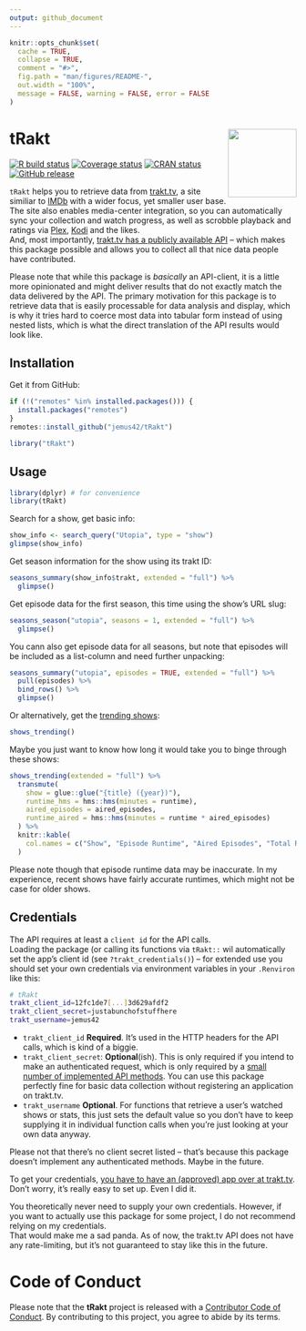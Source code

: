 ```yaml
---
output: github_document
---
```


<!-- README.md is generated from README.Rmd. Please edit that file -->

```r
knitr::opts_chunk$set(
  cache = TRUE,
  collapse = TRUE,
  comment = "#>",
  fig.path = "man/figures/README-",
  out.width = "100%",
  message = FALSE, warning = FALSE, error = FALSE
)
```

# tRakt <img src="https://jemus42.github.io/tRakt/reference/figures/logo.png" align="right" height="120"/>

<!-- badges: start -->
[![R build status](https://github.com/jemus42/tRakt/workflows/R-CMD-check/badge.svg)](https://github.com/jemus42/tRakt/actions) 
[![Coverage status](https://codecov.io/gh/jemus42/tRakt/branch/master/graph/badge.svg)](https://codecov.io/github/jemus42/tRakt?branch=master) 
[![CRAN status](https://www.r-pkg.org/badges/version/tRakt)](https://cran.r-project.org/package=tRakt)
[![GitHub release](https://img.shields.io/github/release/jemus42/tRakt.svg?logo=GitHub)](https://github.com/jemus42/tRakt/releases)
<!-- badges: end -->

`tRakt` helps you to retrieve data from [trakt.tv](https://trakt.tv/), a site similiar to [IMDb](https://imdb.com) with a wider focus, yet smaller user base. The site also enables media-center integration, so you can automatically sync your collection and watch progress, as well as scrobble playback and ratings via [Plex](https://www.plex.tv/), [Kodi](https://kodi.tv/) and the likes.  
And, most importantly, [trakt.tv has a publicly available API](https://trakt.docs.apiary.io) – which makes this package possible and allows you to collect all that nice data people have contributed.

Please note that while this package is *basically* an API-client, it is a little more opinionated and might deliver results that do not exactly match the data delivered by the API. The primary motivation for this package is to retrieve data that is easily processable for data analysis and display, which is why it tries hard to coerce most data into tabular form instead of using nested lists, which is what the direct translation of the API results would look like.

## Installation

Get it from GitHub:

```r
if (!("remotes" %in% installed.packages())) {
  install.packages("remotes")
}
remotes::install_github("jemus42/tRakt")

library("tRakt")
```

## Usage

```r
library(dplyr) # for convenience
library(tRakt)
```

Search for a show, get basic info:

```r
show_info <- search_query("Utopia", type = "show")
glimpse(show_info)
```

Get season information for the show using its trakt ID:

```r
seasons_summary(show_info$trakt, extended = "full") %>%
  glimpse()
```

Get episode data for the first season, this time using the show's URL slug:

```r
seasons_season("utopia", seasons = 1, extended = "full") %>%
  glimpse()
```

You cann also get episode data for all seasons, but note that episodes will be included as a list-column and need further unpacking:

```r
seasons_summary("utopia", episodes = TRUE, extended = "full") %>%
  pull(episodes) %>%
  bind_rows() %>%
  glimpse()
```


Or alternatively, get the [trending shows](https://trakt.tv/shows/trending):

```r
shows_trending()
```

Maybe you just want to know how long it would take you to binge through these shows:

```r
shows_trending(extended = "full") %>%
  transmute(
    show = glue::glue("{title} ({year})"),
    runtime_hms = hms::hms(minutes = runtime),
    aired_episodes = aired_episodes,
    runtime_aired = hms::hms(minutes = runtime * aired_episodes)
  ) %>%
  knitr::kable(
    col.names = c("Show", "Episode Runtime", "Aired Episodes", "Total Runtime (aired)")
  )
```

Please note though that episode runtime data may be inaccurate. In my experience, recent shows have fairly accurate runtimes, which might not be case for older shows.  

## Credentials

The API requires at least a `client id` for the API calls.  
Loading the package (or calling its functions via `tRakt::` wil automatically set the app's client id (see `?trakt_credentials()`) – for extended use you should set your own credentials via environment variables in your `.Renviron` like this:

```sh
# tRakt
trakt_client_id=12fc1de7[...]3d629afdf2
trakt_client_secret=justabunchofstuffhere
trakt_username=jemus42
```

* `trakt_client_id` **Required**. It's used in the HTTP headers for the API calls, which is kind of a biggie.
* `trakt_client_secret`: **Optional**(ish). This is only required if you intend to make an authenticated request, which is only required by a [small number of implemented API methods](http://jemus42.github.io/tRakt/articles/Implemented-API-methods.html). You can use this package perfectly fine for basic data collection without registering an application on trakt.tv.
* `trakt_username` **Optional**. For functions that retrieve a user's watched shows or stats, this just sets the default value so you don't have to keep supplying it in individual function calls when you're just looking at your own data anyway.

Please not that there's no client secret listed – that's because this package doesn't implement any authenticated methods. Maybe in the future.

To get your credentials, [you have to have an (approved) app over at trakt.tv](http://trakt.tv/oauth/applications).  
Don't worry, it's really easy to set up. Even I did it.

You theoretically never need to supply your own credentials. However, if you want to actually use this package for some project, I do not recommend relying on my credentials.  
That would make me a sad panda. 
As of now, the trakt.tv API does not have any rate-limiting, but it's not guaranteed to stay like this in the future.

# Code of Conduct

Please note that the **tRakt** project is released with a [Contributor Code of Conduct](.github/CODE_OF_CONDUCT.md). By contributing to this project, you agree to abide by its terms.
